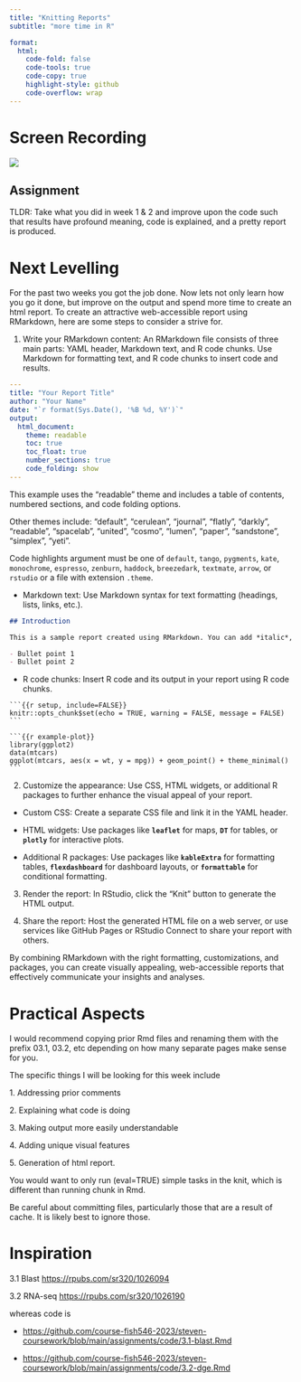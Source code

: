 ```yaml
---
title: "Knitting Reports"
subtitle: "more time in R"

format:
  html:
    code-fold: false
    code-tools: true
    code-copy: true
    highlight-style: github
    code-overflow: wrap
---
```


# Screen Recording

[![](/img/zoom.png){fig-align="right"}](https://washington.zoom.us/rec/share/J6Z0VOP2ggta7Ax4W9O__zgxQC65JXbk3X951KMMkzOT2RfpDfexF6rrSio_sJW3.VXOyXf5ixtm-C90Z)

::: callout-important
## Assignment

TLDR: Take what you did in week 1 & 2 and improve upon the code such that results have profound meaning, code is explained, and a pretty report is produced.
:::

# Next Levelling

For the past two weeks you got the job done. Now lets not only learn how you go it done, but improve on the output and spend more time to create an html report. To create an attractive web-accessible report using RMarkdown, here are some steps to consider a strive for.

1.  Write your RMarkdown content: An RMarkdown file consists of three main parts: YAML header, Markdown text, and R code chunks. Use Markdown for formatting text, and R code chunks to insert code and results.

``` .yaml
---
title: "Your Report Title"
author: "Your Name"
date: "`r format(Sys.Date(), '%B %d, %Y')`"
output: 
  html_document:
    theme: readable
    toc: true
    toc_float: true
    number_sections: true
    code_folding: show
---
```

This example uses the "readable" theme and includes a table of contents, numbered sections, and code folding options.

Other themes include: "default", "cerulean", "journal", "flatly", "darkly", "readable", "spacelab", "united", "cosmo", "lumen", "paper", "sandstone", "simplex", "yeti".

Code highlights argument must be one of `default`, `tango`, `pygments`, `kate`, `monochrome`, `espresso`, `zenburn`, `haddock`, `breezedark`, `textmate`, `arrow`, or `rstudio` or a file with extension `.theme`.

-   Markdown text: Use Markdown syntax for text formatting (headings, lists, links, etc.).

``` markdown
## Introduction

This is a sample report created using RMarkdown. You can add *italic*, **bold**, or [links](https://example.com).

- Bullet point 1
- Bullet point 2
```

-   R code chunks: Insert R code and its output in your report using R code chunks.

````         
```{{r setup, include=FALSE}}
knitr::opts_chunk$set(echo = TRUE, warning = FALSE, message = FALSE)
```

```{{r example-plot}}
library(ggplot2)
data(mtcars)
ggplot(mtcars, aes(x = wt, y = mpg)) + geom_point() + theme_minimal()
```
````

2.  Customize the appearance: Use CSS, HTML widgets, or additional R packages to further enhance the visual appeal of your report.

-   Custom CSS: Create a separate CSS file and link it in the YAML header.

-   HTML widgets: Use packages like **`leaflet`** for maps, **`DT`** for tables, or **`plotly`** for interactive plots.

-   Additional R packages: Use packages like **`kableExtra`** for formatting tables, **`flexdashboard`** for dashboard layouts, or **`formattable`** for conditional formatting.

3.  Render the report: In RStudio, click the "Knit" button to generate the HTML output.

4.  Share the report: Host the generated HTML file on a web server, or use services like GitHub Pages or RStudio Connect to share your report with others.

By combining RMarkdown with the right formatting, customizations, and packages, you can create visually appealing, web-accessible reports that effectively communicate your insights and analyses.

# Practical Aspects

I would recommend copying prior Rmd files and renaming them with the prefix 03.1, 03.2, etc depending on how many separate pages make sense for you.

The specific things I will be looking for this week include

1\. Addressing prior comments

2\. Explaining what code is doing

3\. Making output more easily understandable

4\. Adding unique visual features

5\. Generation of html report.

::: callout-note
You would want to only run (eval=TRUE) simple tasks in the knit, which is different than running chunk in Rmd.
:::

::: callout-caution
Be careful about committing files, particularly those that are a result of cache. It is likely best to ignore those.
:::

# Inspiration

3.1 Blast <https://rpubs.com/sr320/1026094>

3.2 RNA-seq <https://rpubs.com/sr320/1026190>

whereas code is

-   <https://github.com/course-fish546-2023/steven-coursework/blob/main/assignments/code/3.1-blast.Rmd>

-   <https://github.com/course-fish546-2023/steven-coursework/blob/main/assignments/code/3.2-dge.Rmd>
